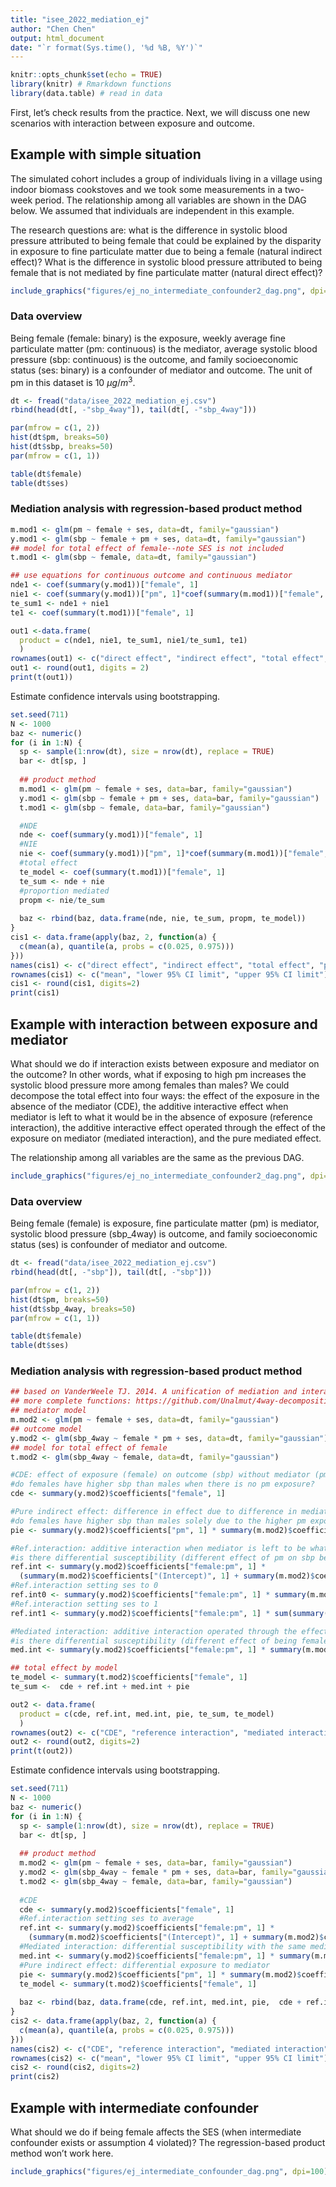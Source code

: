 ```yaml
---
title: "isee_2022_mediation_ej"
author: "Chen Chen"
output: html_document
date: "`r format(Sys.time(), '%d %B, %Y')`"
---
```


```r
knitr::opts_chunk$set(echo = TRUE)
library(knitr) # Rmarkdown functions
library(data.table) # read in data
```

First, let's check results from the practice. Next, we will discuss one new scenarios with interaction between exposure and outcome. 

## Example with simple situation
The simulated cohort includes a group of individuals living in a village using indoor biomass cookstoves and we took some measurements in a two-week period. The relationship among all variables are shown in the DAG below. We assumed that individuals are independent in this example.   

The research questions are: what is the difference in systolic blood pressure attributed to being female that could be explained by the disparity in exposure to fine particulate matter due to being a female (natural indirect effect)? What is the difference in systolic blood pressure attributed to being female that is not mediated by fine particulate matter (natural direct effect)?   

```r
include_graphics("figures/ej_no_intermediate_confounder2_dag.png", dpi=100)
```

### Data overview
Being female (female: binary) is the exposure, weekly average fine particulate matter (pm: continuous) is the mediator, average systolic blood pressure (sbp: continuous) is the outcome, and family socioeconomic status (ses: binary) is a confounder of mediator and outcome. The unit of pm in this dataset is 10 $\mu g/m^3$.   
```r
dt <- fread("data/isee_2022_mediation_ej.csv")
rbind(head(dt[, -"sbp_4way"]), tail(dt[, -"sbp_4way"]))

par(mfrow = c(1, 2))
hist(dt$pm, breaks=50)
hist(dt$sbp, breaks=50)
par(mfrow = c(1, 1))

table(dt$female)
table(dt$ses)
```

### Mediation analysis with regression-based product method
```r
m.mod1 <- glm(pm ~ female + ses, data=dt, family="gaussian")
y.mod1 <- glm(sbp ~ female + pm + ses, data=dt, family="gaussian")
## model for total effect of female--note SES is not included
t.mod1 <- glm(sbp ~ female, data=dt, family="gaussian")

## use equations for continuous outcome and continuous mediator
nde1 <- coef(summary(y.mod1))["female", 1]
nie1 <- coef(summary(y.mod1))["pm", 1]*coef(summary(m.mod1))["female", 1]
te_sum1 <- nde1 + nie1
te1 <- coef(summary(t.mod1))["female", 1]

out1 <-data.frame(
  product = c(nde1, nie1, te_sum1, nie1/te_sum1, te1)
  )
rownames(out1) <- c("direct effect", "indirect effect", "total effect", "proportion mediated", "TE-model")
out1 <- round(out1, digits = 2)
print(t(out1))
```

Estimate confidence intervals using bootstrapping.  
```r
set.seed(711)
N <- 1000
baz <- numeric()
for (i in 1:N) {
  sp <- sample(1:nrow(dt), size = nrow(dt), replace = TRUE)
  bar <- dt[sp, ]
  
  ## product method
  m.mod1 <- glm(pm ~ female + ses, data=bar, family="gaussian")
  y.mod1 <- glm(sbp ~ female + pm + ses, data=bar, family="gaussian")
  t.mod1 <- glm(sbp ~ female, data=bar, family="gaussian")

  #NDE
  nde <- coef(summary(y.mod1))["female", 1]
  #NIE
  nie <- coef(summary(y.mod1))["pm", 1]*coef(summary(m.mod1))["female", 1]
  #total effect
  te_model <- coef(summary(t.mod1))["female", 1]
  te_sum <- nde + nie
  #proportion mediated
  propm <- nie/te_sum
  
  baz <- rbind(baz, data.frame(nde, nie, te_sum, propm, te_model))
}
cis1 <- data.frame(apply(baz, 2, function(a) {
  c(mean(a), quantile(a, probs = c(0.025, 0.975)))
}))
names(cis1) <- c("direct effect", "indirect effect", "total effect", "proportion mediated", "TE-model")
rownames(cis1) <- c("mean", "lower 95% CI limit", "upper 95% CI limit")
cis1 <- round(cis1, digits=2)
print(cis1)
```

## Example with interaction between exposure and mediator
What should we do if interaction exists between exposure and mediator on the outcome? In other words, what if exposing to high pm increases the systolic blood pressure more among females than males? We could decompose the total effect into four ways: the effect of the exposure in the absence of the mediator (CDE), the additive interactive effect when mediator is left to what it would be in the absence of exposure (reference interaction), the additive interactive effect operated through the effect of the exposure on mediator (mediated interaction), and the pure mediated effect.    

The relationship among all variables are the same as the previous DAG.  
```r
include_graphics("figures/ej_no_intermediate_confounder2_dag.png", dpi=100)
```

### Data overview
Being female (female) is exposure, fine particulate matter (pm) is mediator, systolic blood pressure (sbp_4way) is outcome, and family socioeconomic status (ses) is confounder of mediator and outcome.  
```r
dt <- fread("data/isee_2022_mediation_ej.csv")
rbind(head(dt[, -"sbp"]), tail(dt[, -"sbp"]))

par(mfrow = c(1, 2))
hist(dt$pm, breaks=50)
hist(dt$sbp_4way, breaks=50)
par(mfrow = c(1, 1))

table(dt$female)
table(dt$ses)
```

### Mediation analysis with regression-based product method
```r
## based on VanderWeele TJ. 2014. A unification of mediation and interaction: a four-way decomposition. Epidemiology 25:749–761; doi:10.1097/EDE.0000000000000121.
## more complete functions: https://github.com/Unalmut/4way-decomposition
## mediator model
m.mod2 <- glm(pm ~ female + ses, data=dt, family="gaussian")
## outcome model
y.mod2 <- glm(sbp_4way ~ female * pm + ses, data=dt, family="gaussian")
## model for total effect of female
t.mod2 <- glm(sbp_4way ~ female, data=dt, family="gaussian")

#CDE: effect of exposure (female) on outcome (sbp) without mediator (pm)
#do females have higher sbp than males when there is no pm exposure?
cde <- summary(y.mod2)$coefficients["female", 1]

#Pure indirect effect: difference in effect due to difference in mediator as a result of different exposure
#do females have higher sbp than males solely due to the higher pm exposure females experienced than males
pie <- summary(y.mod2)$coefficients["pm", 1] * summary(m.mod2)$coefficients["female", 1]

#Ref.interaction: additive interaction when mediator is left to be what it would be without exposure 
#is there differential susceptibility (different effect of pm on sbp between female and male) when the pm exposure is the same as that among males and ses set to population average
ref.int <- summary(y.mod2)$coefficients["female:pm", 1] * 
  (summary(m.mod2)$coefficients["(Intercept)", 1] + summary(m.mod2)$coefficients["ses", 1] * mean(dt$ses))
#Ref.interaction setting ses to 0
ref.int0 <- summary(y.mod2)$coefficients["female:pm", 1] * summary(m.mod2)$coefficients["(Intercept)", 1]
#Ref.interaction setting ses to 1
ref.int1 <- summary(y.mod2)$coefficients["female:pm", 1] * sum(summary(m.mod2)$coefficients[c("(Intercept)", "ses"), 1])

#Mediated interaction: additive interaction operated through the effect of the exposure (female) on mediator (pm)
#is there differential susceptibility (different effect of being female on sbp between high and low pm exposure) operated through the effect of being female on pm exposure
med.int <- summary(y.mod2)$coefficients["female:pm", 1] * summary(m.mod2)$coefficients["female", 1]

## total effect by model
te_model <- summary(t.mod2)$coefficients["female", 1]
te_sum <-  cde + ref.int + med.int + pie

out2 <- data.frame(
  product = c(cde, ref.int, med.int, pie, te_sum, te_model)
  )
rownames(out2) <- c("CDE", "reference interaction", "mediated interaction", "pure indirect effect", "total effect", "TE-model")
out2 <- round(out2, digits=2)
print(t(out2))
```

Estimate confidence intervals using bootstrapping.  
```r
set.seed(711)
N <- 1000
baz <- numeric()
for (i in 1:N) {
  sp <- sample(1:nrow(dt), size = nrow(dt), replace = TRUE)
  bar <- dt[sp, ]
  
  ## product method
  m.mod2 <- glm(pm ~ female + ses, data=bar, family="gaussian")
  y.mod2 <- glm(sbp_4way ~ female * pm + ses, data=bar, family="gaussian")
  t.mod2 <- glm(sbp_4way ~ female, data=bar, family="gaussian")
  
  #CDE
  cde <- summary(y.mod2)$coefficients["female", 1]
  #Ref.interaction setting ses to average
  ref.int <- summary(y.mod2)$coefficients["female:pm", 1] * 
    (summary(m.mod2)$coefficients["(Intercept)", 1] + summary(m.mod2)$coefficients["ses", 1] * mean(bar$ses))
  #Mediated interaction: differential susceptibility with the same mediator (pm) but different exposure (female)
  med.int <- summary(y.mod2)$coefficients["female:pm", 1] * summary(m.mod2)$coefficients["female", 1]
  #Pure indirect effect: differential exposure to mediator
  pie <- summary(y.mod2)$coefficients["pm", 1] * summary(m.mod2)$coefficients["female", 1]
  te_model <- summary(t.mod2)$coefficients["female", 1]
  
  baz <- rbind(baz, data.frame(cde, ref.int, med.int, pie,  cde + ref.int + med.int + pie, te_model))
}
cis2 <- data.frame(apply(baz, 2, function(a) {
  c(mean(a), quantile(a, probs = c(0.025, 0.975)))
}))
names(cis2) <- c("CDE", "reference interaction", "mediated interaction", "pure indirect effect", "total effect", "TE-model")
rownames(cis2) <- c("mean", "lower 95% CI limit", "upper 95% CI limit")
cis2 <- round(cis2, digits=2)
print(cis2)
```


## Example with intermediate confounder
What should we do if being female affects the SES (when intermediate confounder exists or assumption 4 violated)? The regression-based product method won't work here.    
```r
include_graphics("figures/ej_intermediate_confounder_dag.png", dpi=100)
```



